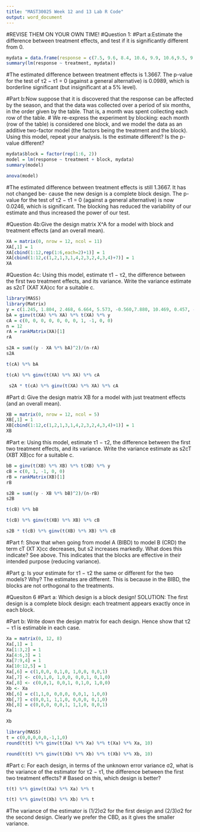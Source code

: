 ```yaml
---
title: "MAST30025 Week 12 and 13 Lab R Code"
output: word_document
---
```



#REVISE THEM ON YOUR OWN TIME!
#Question 1: 
#Part a:Estimate the difference between treatment effects, and test if it is significantly different from 0.
```r
mydata = data.frame(response = c(7.5, 9.6, 8.4, 10.6, 9.9, 10.6,9.5, 9.7, 10.8, 11.9, 10.0, 12.9),treatment = factor(rep(c(1,2), c(6,6)))) #Ensure you convert these values as factors because we do not want R to assume it is at full rank!
summary(lm(response ~ treatment, mydata))
```
#The estimated difference between treatment effects is 1.3667. The p-value for the test of τ2 − τ1 = 0 (against a general alternative) is 0.0989, which is borderline significant (but insignificant at a 5% level).


#Part b:Now suppose that it is discovered that the response can be affected by the season, and that the data was collected over a period of six months, in the order given by the table. That is, a month was spent collecting each row of the table.
# We re-express the experiment by blocking: each month (row of the table) is considered one block, and we model the data as an additive two-factor model (the factors being the treatment and the block). Using this model, repeat your analysis. Is the estimate different? Is the p-value different?
```r
mydata$block = factor(rep(1:6, 2))
model = lm(response ~ treatment + block, mydata)
summary(model)
```

```r
anova(model)
```
#The estimated difference between treatment effects is still 1.3667. It has not changed be- cause the new design is a complete block design. The p-value for the test of τ2 − τ1 = 0 (against a general alternative) is now 0.0246, which is significant. The blocking has reduced the variability of our estimate and thus increased the power of our test.


#Question 4b:Give the design matrix X^A for a model with block and treatment effects (and an overall mean).
```r
XA = matrix(0, nrow = 12, ncol = 11)
XA[,1] = 1
XA[cbind(1:12,rep(1:6,each=2)+1)] = 1
XA[cbind(1:12,c(1,2,1,3,1,4,2,3,2,4,3,4)+7)] = 1
XA
```



#Question 4c: Using this model, estimate τ1 − τ2, the difference between the first two treatment effects, and its variance. Write the variance estimate as s2cT (XAT XA)cc for a suitable c.
```r
library(MASS)
library(Matrix)
y = c(1.245, 1.804, 2.468, 6.664, 5.573, -0.560,7.880, 10.469, 0.457, -3.621, -4.291, -9.384)
bA = ginv(t(XA) %*% XA) %*% t(XA) %*% y
cA = c(0, 0, 0, 0, 0, 0, 0, 1, -1, 0, 0)
n = 12
rA = rankMatrix(XA)[1]
rA

```

```r
s2A = sum((y - XA %*% bA)^2)/(n-rA)
s2A

```



```r
t(cA) %*% bA

```


```r
t(cA) %*% ginv(t(XA) %*% XA) %*% cA

```



```r
 s2A * t(cA) %*% ginv(t(XA) %*% XA) %*% cA

```



#Part d: Give the design matrix XB for a model with just treatment effects (and an overall mean).
```r
XB = matrix(0, nrow = 12, ncol = 5)
XB[,1] = 1
XB[cbind(1:12,c(1,2,1,3,1,4,2,3,2,4,3,4)+1)] = 1
XB

```



#Part e: Using this model, estimate τ1 − τ2, the difference between the first two treatment effects, and its variance. Write the variance estimate as s2cT (XBT XB)cc for a suitable c.
```r
bB = ginv(t(XB) %*% XB) %*% t(XB) %*% y
cB = c(0, 1, -1, 0, 0)
rB = rankMatrix(XB)[1]
rB

```

```r
s2B = sum((y - XB %*% bB)^2)/(n-rB)
s2B
```

```r
t(cB) %*% bB
```


```r
t(cB) %*% ginv(t(XB) %*% XB) %*% cB
```

```r
s2B * t(cB) %*% ginv(t(XB) %*% XB) %*% cB
```




#Part f: Show that when going from model A (BIBD) to model B (CRD) the term cT (XT X)cc decreases, but s2 increases markedly. What does this indicate?
See above. This indicates that the blocks are effective in their intended purpose (reducing variance).


#Part g: Is your estimate for τ1 − τ2 the same or different for the two models? Why?
The estimates are different. This is because in the BIBD, the blocks are not orthogonal to the treatments.




#Quesiton 6 
#Part a: Which design is a block design!
SOLUTION: The first design is a complete block design: each treatment appears exactly once in each block.

#Part b: Write down the design matrix for each design. Hence show that τ2 − τ1 is estimable in each case.
```r
Xa = matrix(0, 12, 8)
Xa[,1] = 1
Xa[1:3,2] = 1
Xa[4:6,3] = 1
Xa[7:9,4] = 1
Xa[10:12,5] = 1
Xa[,6] = c(1,0,0, 0,1,0, 1,0,0, 0,0,1)
Xa[,7] <- c(0,1,0, 1,0,0, 0,0,1, 0,1,0)
Xa[,8] <- c(0,0,1, 0,0,1, 0,1,0, 1,0,0)
Xb <- Xa
Xb[,6] = c(1,1,0, 0,0,0, 0,0,1, 1,0,0)
Xb[,7] = c(0,0,1, 1,1,0, 0,0,0, 0,1,0)
Xb[,8] = c(0,0,0, 0,0,1, 1,1,0, 0,0,1)
Xa
```



```r
Xb
```




```r
library(MASS)
t = c(0,0,0,0,0,-1,1,0)
round(t(t) %*% ginv(t(Xa) %*% Xa) %*% t(Xa) %*% Xa, 10)
```


```r
round(t(t) %*% ginv(t(Xb) %*% Xb) %*% t(Xb) %*% Xb, 10)
```


#Part c: For each design, in terms of the unknown error variance σ2, what is the variance of the estimator for τ2 − τ1, the difference between the first two treatment effects?
# Based on this, which design is better?

```r
t(t) %*% ginv(t(Xa) %*% Xa) %*% t
```



```r
t(t) %*% ginv(t(Xb) %*% Xb) %*% t
```

#The variance of the estimator is (1/2)σ2 for the first design and (2/3)σ2 for the second design. Clearly we prefer the CBD, as it gives the smaller variance.







































